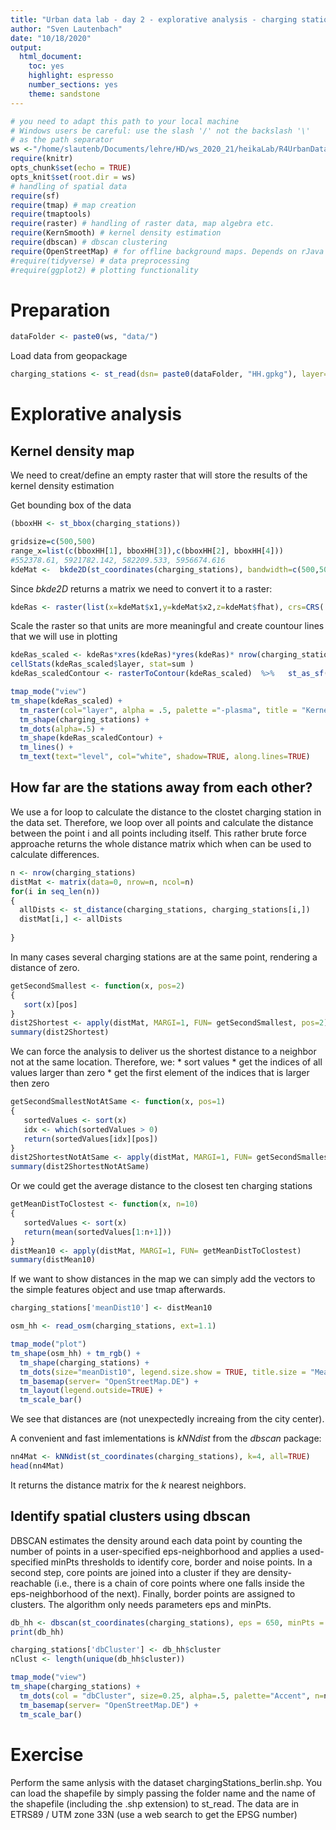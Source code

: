 ```yaml
---
title: "Urban data lab - day 2 - explorative analysis - charging stations HH"
author: "Sven Lautenbach"
date: "10/18/2020"
output: 
  html_document: 
    toc: yes
    highlight: espresso
    number_sections: yes
    theme: sandstone
---
```


```r
# you need to adapt this path to your local machine
# Windows users be careful: use the slash '/' not the backslash '\'
# as the path separator
ws <-"/home/slautenb/Documents/lehre/HD/ws_2020_21/heikaLab/R4UrbanDataLab_2020/" 
require(knitr)
opts_chunk$set(echo = TRUE)
opts_knit$set(root.dir = ws)
# handling of spatial data
require(sf)
require(tmap) # map creation
require(tmaptools)
require(raster) # handling of raster data, map algebra etc.
require(KernSmooth) # kernel density estimation
require(dbscan) # dbscan clustering
require(OpenStreetMap) # for offline background maps. Depends on rJava that might be a bit tricky to install. Functionality is not essential, you might just outcomment the lines that require OpenStreetMap-package functionality
#require(tidyverse) # data preprocessing
#require(ggplot2) # plotting functionality
```

# Preparation

```r
dataFolder <- paste0(ws, "data/")
```


Load data from geopackage


```r
charging_stations <- st_read(dsn= paste0(dataFolder, "HH.gpkg"), layer="chargingStations")
```

# Explorative analysis

## Kernel density map

We need to creat/define an empty raster that will store the results of the kernel density estimation

Get bounding box of the data

```r
(bboxHH <- st_bbox(charging_stations))
```


```r
gridsize=c(500,500)
range_x=list(c(bboxHH[1], bboxHH[3]),c(bboxHH[2], bboxHH[4]))
#552378.61, 5921782.142, 582209.533, 5956674.616
kdeMat <-  bkde2D(st_coordinates(charging_stations), bandwidth=c(500,500), gridsize=gridsize, range.x=range_x)
```

Since *bkde2D* returns a matrix we need to convert it to a raster:

```r
kdeRas <- raster(list(x=kdeMat$x1,y=kdeMat$x2,z=kdeMat$fhat), crs=CRS('+init=EPSG:25832') )
```

Scale the raster so that units are more meaningful and create countour lines that we will use in plotting

```r
kdeRas_scaled <- kdeRas*xres(kdeRas)*yres(kdeRas)* nrow(charging_stations)
cellStats(kdeRas_scaled$layer, stat=sum )
kdeRas_scaledContour <- rasterToContour(kdeRas_scaled)  %>%   st_as_sf()
```


```r
tmap_mode("view")
tm_shape(kdeRas_scaled) +
  tm_raster(col="layer", alpha = .5, palette ="-plasma", title = "Kernel density estimate", style = "kmeans" ) + 
  tm_shape(charging_stations) + 
  tm_dots(alpha=.5) + 
  tm_shape(kdeRas_scaledContour) + 
  tm_lines() + 
  tm_text(text="level", col="white", shadow=TRUE, along.lines=TRUE)
```

## How far are the stations away from each other?

We use a for loop to calculate the distance to the clostet charging station in the data set. Therefore, we loop over all points and calculate the distance between the point i and all points including itself. This rather brute force approache returns the whole distance matrix which when can be used to calculate differences.


```r
n <- nrow(charging_stations)
distMat <- matrix(data=0, nrow=n, ncol=n)
for(i in seq_len(n))
{
  allDists <- st_distance(charging_stations, charging_stations[i,])
  distMat[i,] <- allDists
  
}
```

In many cases several charging stations are at the same point, rendering a distance of zero.

```r
getSecondSmallest <- function(x, pos=2)
{
   sort(x)[pos]
}
dist2Shortest <- apply(distMat, MARGI=1, FUN= getSecondSmallest, pos=2)
summary(dist2Shortest)
```

We can force the analysis to deliver us the shortest distance to a neighbor not at the same location. Therefore, we:
  * sort values
  * get the indices of all values larger than zero
  * get the first element of the indices that is larger then zero

```r
getSecondSmallestNotAtSame <- function(x, pos=1)
{
   sortedValues <- sort(x)
   idx <- which(sortedValues > 0)
   return(sortedValues[idx][pos])
}
dist2ShortestNotAtSame <- apply(distMat, MARGI=1, FUN= getSecondSmallestNotAtSame)
summary(dist2ShortestNotAtSame)
```

Or we could get the average distance to the closest ten charging stations


```r
getMeanDistToClostest <- function(x, n=10)
{
   sortedValues <- sort(x)
   return(mean(sortedValues[1:n+1]))
}
distMean10 <- apply(distMat, MARGI=1, FUN= getMeanDistToClostest)
summary(distMean10)
```

If we want to show distances in the map we can simply add the vectors to the simple features object and use tmap afterwards.

```r
charging_stations['meanDist10'] <- distMean10
```

```r
osm_hh <- read_osm(charging_stations, ext=1.1)
```


```r
tmap_mode("plot")
tm_shape(osm_hh) + tm_rgb() + 
  tm_shape(charging_stations) + 
  tm_dots(size="meanDist10", legend.size.show = TRUE, title.size = "Mean distance to closest 10 stations" ) + 
  tm_basemap(server= "OpenStreetMap.DE") + 
  tm_layout(legend.outside=TRUE) + 
  tm_scale_bar()
```

We see that distances are (not unexpectedly increaing from the city center).

A convenient and fast imlementations is *kNNdist* from the *dbscan* package:

```r
nn4Mat <- kNNdist(st_coordinates(charging_stations), k=4, all=TRUE)
head(nn4Mat)
```

It returns the distance matrix for the *k* nearest neighbors.


## Identify spatial clusters using dbscan

DBSCAN estimates the density around each data point by counting the number of points in a user-specified eps-neighborhood and applies a used-specified minPts thresholds to identify core, border and noise points. In a second step, core points are joined into a cluster if they are density-reachable (i.e., there is a chain of core points where one falls inside the eps-neighborhood of the next). Finally, border points are assigned to clusters. The algorithm only needs parameters eps and minPts.


```r
db_hh <- dbscan(st_coordinates(charging_stations), eps = 650, minPts = 7)
print(db_hh)
```

```r
charging_stations['dbCluster'] <- db_hh$cluster
nClust <- length(unique(db_hh$cluster))
```

```r
tmap_mode("view")
tm_shape(charging_stations) + 
  tm_dots(col = "dbCluster", size=0.25, alpha=.5, palette="Accent", n=nClust) +
  tm_basemap(server= "OpenStreetMap.DE") + 
  tm_scale_bar()
```

# Exercise

Perform the same anlysis with the dataset chargingStations_berlin.shp. You can load the shapefile by simply passing the folder name and the name of the shapefile (including the .shp extension) to st_read.
The data are in ETRS89 / UTM zone 33N (use a web search to get the EPSG number)